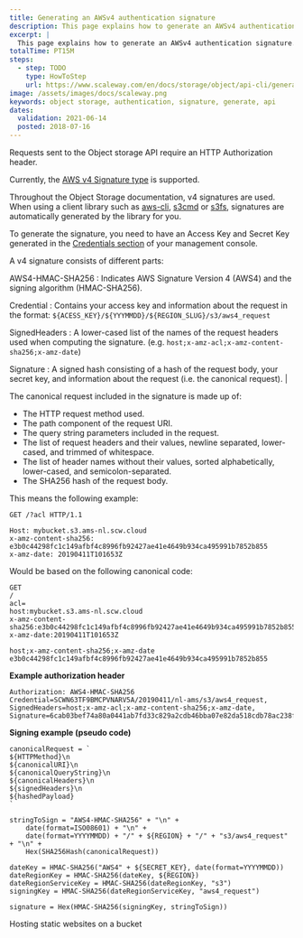```yaml
---
title: Generating an AWSv4 authentication signature
description: This page explains how to generate an AWSv4 authentication signature.
excerpt: |
  This page explains how to generate an AWSv4 authentication signature.
totalTime: PT15M
steps:
  - step: TODO
    type: HowToStep
    url: https://www.scaleway.com/en/docs/storage/object/api-cli/generate-aws4-auth-signature
image: /assets/images/docs/scaleway.png
keywords: object storage, authentication, signature, generate, api
dates:
  validation: 2021-06-14
  posted: 2018-07-16
---
```


Requests sent to the Object storage API require an HTTP Authorization header.

<Message type="note">

Currently, the [AWS v4 Signature type](https://docs.aws.amazon.com/general/latest/gr/signature-version-4.html) is supported.

</Message>

Throughout the Object Storage documentation, v4 signatures are used.
When using a client library such as [aws-cli](https://aws.amazon.com/cli/), [s3cmd](https://s3tools.org/s3cmd) or [s3fs](https://github.com/s3fs-fuse/s3fs-fuse), signatures are automatically generated by the library for you.

To generate the signature, you need to have an Access Key and Secret Key generated in the [Credentials section](https://console.scaleway.com/project/credentials) of your management console.

A v4 signature consists of different parts:

AWS4-HMAC-SHA256
: Indicates AWS Signature Version 4 (AWS4) and the signing algorithm (HMAC-SHA256).

Credential
: Contains your access key and information about the request in the format: `${ACESS_KEY}/${YYYMMDD}/${REGION_SLUG}/s3/aws4_request`

SignedHeaders
: A lower-cased list of the names of the request headers used when computing the signature. (e.g. `host;x-amz-acl;x-amz-content-sha256;x-amz-date`)

Signature
: A signed hash consisting of a hash of the request body, your secret key, and information about the request (i.e. the canonical request). |

The canonical request included in the signature is made up of:

- The HTTP request method used.
- The path component of the request URI.
- The query string parameters included in the request.
- The list of request headers and their values, newline separated, lower-cased, and trimmed of whitespace.
- The list of header names without their values, sorted alphabetically, lower-cased, and semicolon-separated.
- The SHA256 hash of the request body.

This means the following example:

```
GET /?acl HTTP/1.1

Host: mybucket.s3.ams-nl.scw.cloud
x-amz-content-sha256: e3b0c44298fc1c149afbf4c8996fb92427ae41e4649b934ca495991b7852b855
x-amz-date: 20190411T101653Z
```

Would be based on the following canonical code:

```
GET
/
acl=
host:mybucket.s3.ams-nl.scw.cloud
x-amz-content-sha256:e3b0c44298fc1c149afbf4c8996fb92427ae41e4649b934ca495991b7852b855
x-amz-date:20190411T101653Z

host;x-amz-content-sha256;x-amz-date
e3b0c44298fc1c149afbf4c8996fb92427ae41e4649b934ca495991b7852b855
```

**Example authorization header**

```
Authorization: AWS4-HMAC-SHA256
Credential=SCWN63TF9BMCPVNARV5A/20190411/nl-ams/s3/aws4_request,
SignedHeaders=host;x-amz-acl;x-amz-content-sha256;x-amz-date,
Signature=6cab03bef74a80a0441ab7fd33c829a2cdb46bba07e82da518cdb78ac238fda5
```

**Signing example (pseudo code)**

```
canonicalRequest = `
${HTTPMethod}\n
${canonicalURI}\n
${canonicalQueryString}\n
${canonicalHeaders}\n
${signedHeaders}\n
${hashedPayload}
`

stringToSign = "AWS4-HMAC-SHA256" + "\n" +
    date(format=ISO08601) + "\n" +
    date(format=YYYYMMDD) + "/" + ${REGION} + "/" + "s3/aws4_request" + "\n" +
    Hex(SHA256Hash(canonicalRequest))

dateKey = HMAC-SHA256("AWS4" + ${SECRET_KEY}, date(format=YYYYMMDD))
dateRegionKey = HMAC-SHA256(dateKey, ${REGION})
dateRegionServiceKey = HMAC-SHA256(dateRegionKey, "s3")
signingKey = HMAC-SHA256(dateRegionServiceKey, "aws4_request")

signature = Hex(HMAC-SHA256(signingKey, stringToSign))
```
<Navigation title="See Also">
  <PreviousButton to="/storage/object/api-cli/bucket-website-api/">Hosting static websites on a bucket</PreviousButton>
</Navigation>